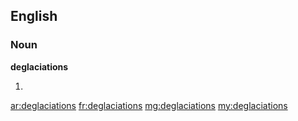 ==English==

===Noun===
'''deglaciations'''

# {{plural of|deglaciation}}

[[ar:deglaciations]]
[[fr:deglaciations]]
[[mg:deglaciations]]
[[my:deglaciations]]